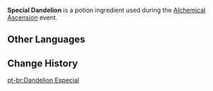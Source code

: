 {{Item Infobox
|id           = 8 <!-- AlchemySimCropExcelConfigData -->
|image        = Item Special Dandelion.png
|type         = Potion Ingredients
|quality      = 3
|group        = Dexterity
|group_label  = Efficacy
|group_icon   = Alchemical Ascension Efficacy Dexterity.png
|description  = An alchemical ingredient modified specially for use by the Knights of Favonius's Alchemy shop in concocting potions. In Alchemy, it primarily provides a medium amount of {{Color|BP|Dexterity}} efficacy.<br>Has the {{Color|BP|Relaxing}} characteristic, which will appear in potions under certain conditions.
|source1      = [[Alchemical Ascension]] - Alchemy Level 5
|event        = Alchemical Ascension
}}
'''Special Dandelion''' is a potion ingredient used during the [[Alchemical Ascension]] event.

==Other Languages==
{{Other Languages|default_hidden=1
|en      = Special Dandelion
|zhs     = 特别的蒲公英
|zhs_rm  = 
|zht     = 特別的蒲公英
|zht_rm  = 
|ja      = 特別な蒲公英
|ja_rm   = Tokubetsu-na Tanpopo
|ko      = 특별한 민들레
|ko_rm   = 
|es      = Diente de león especial
|fr      = Pissenlit spécial
|ru      = Особый одуванчик
|th      = Dandelion พิเศษ
|th_rm   = 
|vi      = Bồ Công Anh Đặc Biệt
|de      = Besonderer Löwenzahn
|id      = Dandelion Khusus
|pt      = Dandelion Especial
|tr      = Özel Karahindiba
|it      = Dente di leone speciale
}}

==Change History==
{{Change History|4.5}}

[[pt-br:Dandelion Especial]]